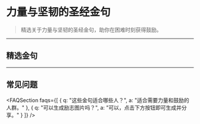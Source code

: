 
# 力量与坚韧的圣经金句

> 精选关于力量与坚韧的圣经金句，助你在困难时刻获得鼓励。

<AIQuoteGenerator />

---

## 精选金句

<BibleQuoteCard reference="Philippians 4:13" content="我靠着那加给我力量的，凡事都能做。" />
<BibleQuoteCard reference="Isaiah 40:31" content="但那等候耶和华的，必重新得力……" />

---

## 常见问题

<FAQSection faqs={[
  { q: "这些金句适合哪些人？", a: "适合需要力量和鼓励的人群。" },
  { q: "可以生成励志图片吗？", a: "可以，点击下方按钮即可生成并分享。" }
]} />

<CTASection /> 